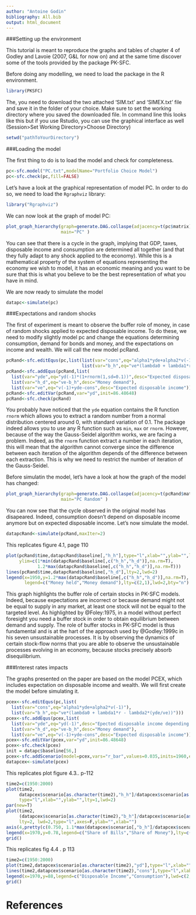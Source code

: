 ```yaml
---
author: "Antoine Godin"
bibliography: All.bib
output: html_document
---
```


###Setting up the environment

This tutorial is meant to reproduce the graphs and tables of chapter 4 of Godley and Lavoie (2007, G&L for now on) and at the same time discover some of the tools provided by the package PK-SFC. 

Before doing any modelling, we need to load the package in the R environment. 
```r
library(PKSFC)
```

The, you need to download the two attached 'SIM.txt' and 'SIMEX.txt' file and save it in the folder of your choice. Make sure to set the working directory where you saved the downloaded file. In command line this looks like this but if you use Rstudio, you can use the graphical interface as well (Session>Set Working Directory>Choose Directory)
```r
setwd("pathToYourDirectory")
```

###Loading the model

The first thing to do is to load the model and check for completeness.
```r
pc<-sfc.model("PC.txt",modelName="Portfolio Choice Model")
pc<-sfc.check(pc,fill=FALSE)
```

Let's have a look at the graphical representation of model PC. In order to do so, we need to load the `Rgraphviz` library:
```r
library("Rgraphviz")
```

We can now look at the graph of model PC:
```r
plot_graph_hierarchy(graph=generate.DAG.collaspe(adjacency=t(pc$matrix))$orginal_graph,
                     main="PC" )
```

You can see that there is a cycle in the graph, implying that GDP, taxes, disposable income and consumption are determined all together (and that they fully adapt to any shock applied to the economy). While this is a mathematical property of the system of equations representing the economy we wish to model, it has an economic meaning and you want to be sure that this is what you believe to be the best representation of what you have in mind.

We are now ready to simulate the model
```r
datapc<-simulate(pc)
```

###Expectations and random shocks

The first of experiment is meant to observe the buffer role of money, in case of random shocks applied to expected disposable income. To do these, we need to modify slightly model pc and change the equations determining consumption, demand for bonds and money, and the expectations on income and wealth. We will call the new model pcRand.
```r
pcRand<-sfc.editEqus(pc,list(list(var="cons",eq="alpha1*yde+alpha2*v(-1)"),
                             list(var="b_h",eq="ve*(lambda0 + lambda1*r - lambda2*(yde/ve))")))
pcRand<-sfc.addEqus(pcRand,list(
  list(var="yde",eq="yd(-1)*(1+rnorm(1,sd=0.1))",desc="Expected disposable income depending on random shocks"),
  list(var="h_d",eq="ve-b_h",desc="Money demand"),
  list(var="ve",eq="v(-1)+yde-cons",desc="Expected disposable income")))
pcRand<-sfc.editVar(pcRand,var="yd",init=86.48648)
pcRand<-sfc.check(pcRand)
```

You probably have noticed that the `yde` equation contains the R function `rnorm` which allows you to extract a random number from a normal distribution centered around 0, with standard variation of 0.1. The package indeed allows you to use any R function such as `min`, `max` or `rnorm`. However, because of the way the Gauss-Seidel algorithm works, we are facing a problem. Indeed, as the `rnorm` function extract a number in each iteration, this will mean that the algorithm cannot converge since the difference between each iteration of the algorithm depends of the difference between each extraction. This is why we need to restrict the number of iteration of the Gauss-Seidel.

Before simulatin the model, let's have a look at how the graph of the model has changed:
```r
plot_graph_hierarchy(graph=generate.DAG.collaspe(adjacency=t(pcRand$matrix))$orginal_graph,
                     main="PC Random" )
```

You can now see that the cycle observed in the original model has disapeared. Indeed, consumption doesn't depend on disposable income anymore but on expected disposable income. Let's now simulate the model.
```r
datapcRand<-simulate(pcRand,maxIter=2)
```

This replicates figure 4.1, page 110
```r
plot(pcRand$time,datapcRand$baseline[,"h_h"],type="l",xlab="",ylab="",lty=1,lwd=2,
     ylim=c(1*min(datapcRand$baseline[,c("h_h","h_d")],na.rm=T),
            1.2*max(datapcRand$baseline[,c("h_h","h_d")],na.rm=T)))
lines(pcRand$time,datapcRand$baseline[,"h_d"],lty=2,lwd=2)
legend(x=1950,y=1.2*max(datapcRand$baseline[,c("h_h","h_d")],na.rm=T),
       legend=c("Money held","Money demand"),lty=c(2,1),lwd=2,bty="n")
```

This graph highlights the buffer role of certain stocks in PK-SFC models. Indeed, because expectations are incorrect or because demand might not be equal to supply in any market, at least one stock will not be equal to the targeted level. As highlighted by @Foley:1975, in a model without perfect foresight you need a buffer stock in order to obtain equilibrium between demand and supply. The role of buffer stocks in PK-SFC model is thus fundamental and is at the hart of the approach used by @Godley:1999c in his seven unsustainable processes. It is by observing the dynamics of certain stock-flow norms that you are able to observe the unsustainable processes evolving in an economy, because stocks precisely absorb disequilibrium.

###Interest rates impacts

The graphs presented on the paper are based on the model PCEX, which includes expectation on disposable income and wealth. We will first create the model before simulating it.

```r
pcex<-sfc.editEqus(pc,list(
  list(var="cons",eq="alpha1*yde+alpha2*v(-1)"),
  list(var="b_h",eq="ve*(lambda0 + lambda1*r - lambda2*(yde/ve))")))
pcex<-sfc.addEqus(pcex,list(
  list(var="yde",eq="yd(-1)",desc="Epected disposable income depending on random shocks"),
  list(var="h_d",eq="ve-b_h",desc="Money demand"),
  list(var="ve",eq="v(-1)+yde-cons",desc="Expected disposable income")))
pcex<-sfc.editVar(pcex,var="yd",init=86.48648)
pcex<-sfc.check(pcex)
init = datapc$baseline[56,]
pcex<-sfc.addScenario(model=pcex,vars="r_bar",values=0.035,inits=1960,ends=2010,starts=init)
datapcex<-simulate(pcex)
```

This replicates plot figure 4.3.. p-112
```r
time2=c(1950:2000)
plot(time2,
     datapcex$scenario[as.character(time2),"h_h"]/datapcex$scenario[as.character(time2),"v"],
     type="l",xlab="",ylab="",lty=1,lwd=2)
par(new=T)
plot(time2,
     (datapcex$scenario[as.character(time2),"b_h"]/datapcex$scenario[as.character(time2),"v"]),
     lty=2, lwd=2,type="l",axes=F,ylab="",xlab="")
axis(4,pretty(c(0.750, 1.1*max(datapcex$scenario[,"b_h"]/datapcex$scenario[,"v"],na.rm=T))))
legend(x=1970,y=0.78,legend=c("Share of Bills","Share of Money"),lty=c(2,1),lwd=2,bty="n")
grid()
```

This replicates fig 4.4 . p 113
```r
time2=c(1950:2000)
plot(time2,datapcex$scenario[as.character(time2),"yd"],type="l",xlab="",ylab="",lty=1,lwd=2)
lines(time2,datapcex$scenario[as.character(time2),"cons"],type="l",xlab="",ylab="",lty=2,lwd=2)
legend(x=1970,y=88,legend=c("Disposable Income","Consumption"),lwd=c(2,2),lty=c(1,2),bty="n")
grid()
```

# References